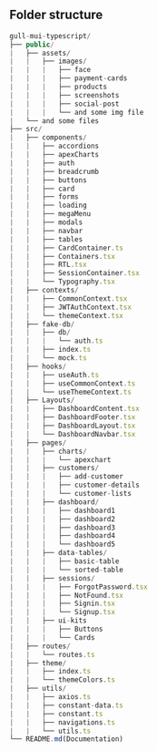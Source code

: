 ## Folder structure

```ts
gull-mui-typescript/
├── public/
|   ├── assets/
|   |   ├── images/
|   |   |   ├── face
|   |   |   ├── payment-cards
|   |   |   ├── products
|   |   |   ├── screenshots
|   |   |   ├── social-post
|   |   |   └── and some img file
|   └── and some files
├── src/
|   ├── components/
|   |   ├── accordions
|   |   ├── apexCharts
|   |   ├── auth
|   |   ├── breadcrumb
|   |   ├── buttons
|   |   ├── card
|   |   ├── forms
|   |   ├── loading
|   |   ├── megaMenu
|   |   ├── modals
|   |   ├── navbar
|   |   ├── tables
|   |   ├── CardContainer.ts
|   |   ├── Containers.tsx
|   |   ├── RTL.tsx
|   |   ├── SessionContainer.tsx
|   |   └── Typography.tsx
|   ├── contexts/
|   |   ├── CommonContext.tsx
|   |   ├── JWTAuthContext.tsx
|   |   └── themeContext.tsx
|   ├── fake-db/
|   |   ├── db/
|   |   |   └── auth.ts
|   |   ├── index.ts
|   |   └── mock.ts
|   ├── hooks/
|   |   ├── useAuth.ts
|   |   ├── useCommonContext.ts
|   |   └── useThemeContext.ts
|   ├── Layouts/
|   |   ├── DashboardContent.tsx
|   |   ├── DashboardFooter.tsx
|   |   ├── DashboardLayout.tsx
|   |   └── DashboardNavbar.tsx
|   ├── pages/
|   |   ├── charts/
|   |   |   └── apexchart
|   |   ├── customers/
|   |   |   ├── add-customer
|   |   |   ├── customer-details
|   |   |   └── customer-lists
|   |   ├── dashboard/
|   |   |   ├── dashboard1
|   |   |   ├── dashboard2
|   |   |   ├── dashboard3
|   |   |   ├── dashboard4
|   |   |   └── dashboard5
|   |   ├── data-tables/
|   |   |   ├── basic-table
|   |   |   └── sorted-table
|   |   ├── sessions/
|   |   |   ├── ForgotPassword.tsx
|   |   |   ├── NotFound.tsx
|   |   |   ├── Signin.tsx
|   |   |   └── Signup.tsx
|   |   ├── ui-kits
|   |   |   ├── Buttons
|   |   |   └── Cards
|   ├── routes/
|   |   └── routes.ts
|   ├── theme/
|   |   ├── index.ts
|   |   └── themeColors.ts
|   ├── utils/
|   |   ├── axios.ts
|   |   ├── constant-data.ts
|   |   ├── constant.ts
|   |   ├── navigations.ts
|   |   └── utils.ts
└── README.md(Documentation)
```
